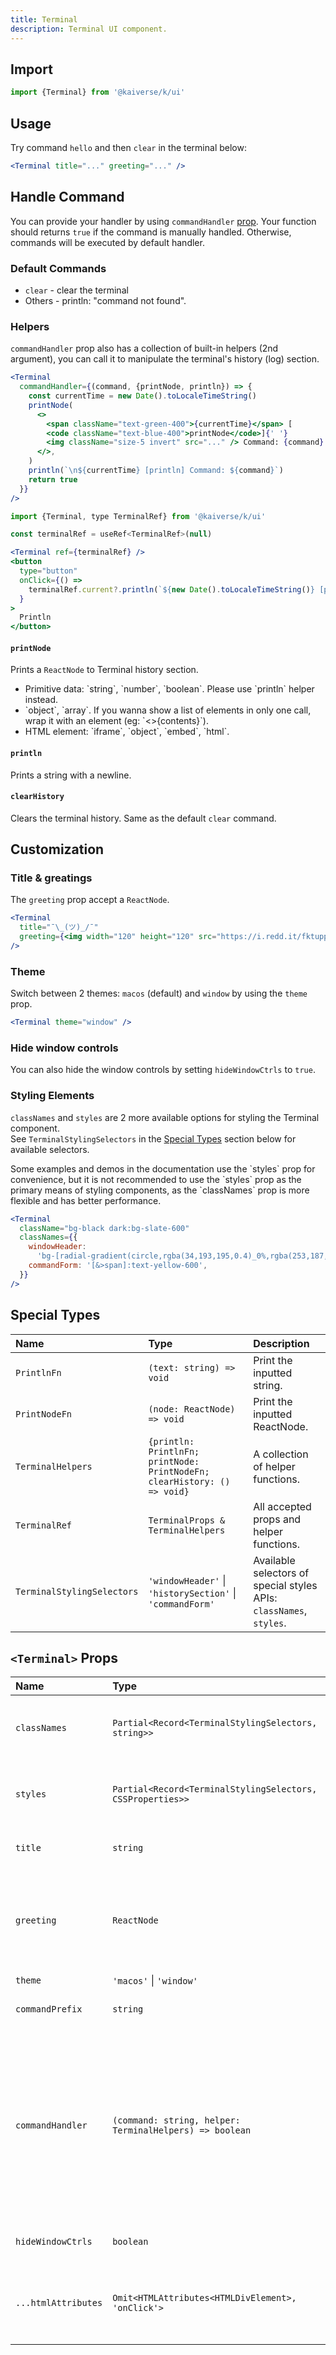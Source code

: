 ```yaml
---
title: Terminal
description: Terminal UI component.
---
```



## Import

```js
import {Terminal} from '@kaiverse/k/ui'
```

## Usage

Try command `hello` and then `clear` in the terminal below:

<Demo path="terminal/usage" client:load />

```jsx title="your-component.tsx"
<Terminal title="..." greeting="..." />
```

## Handle Command

You can provide your handler by using `commandHandler` [prop](#terminal-props).
Your function should returns `true` if the command is manually handled. Otherwise, commands will be executed by default handler.

### Default Commands

- `clear` - clear the terminal
- Others - println: "command not found".

### Helpers

`commandHandler` prop also has a collection of built-in helpers (2nd argument), you can call it to manipulate the terminal's history (log) section.

<Demo path="terminal/helpers" client:load />

```jsx title="using-commandHandler.tsx"
<Terminal
  commandHandler={(command, {printNode, println}) => {
    const currentTime = new Date().toLocaleTimeString()
    printNode(
      <>
        <span className="text-green-400">{currentTime}</span> [
        <code className="text-blue-400">printNode</code>]{' '}
        <img className="size-5 invert" src="..." /> Command: {command}
      </>,
    )
    println(`\n${currentTime} [println] Command: ${command}`)
    return true
  }}
/>
```

```jsx title="call-helpers-via-ref.tsx"
import {Terminal, type TerminalRef} from '@kaiverse/k/ui'

const terminalRef = useRef<TerminalRef>(null)

<Terminal ref={terminalRef} />
<button
  type="button"
  onClick={() =>
    terminalRef.current?.println(`${new Date().toLocaleTimeString()} [println]: Trigger println via TerminalRef`)
  }
>
  Println
</button>
```

#### `printNode`

Prints a `ReactNode` to Terminal history section.

<Aside title="The following elements & types will be ignored" type="caution">
  <ul className="[&_p]:!m-0">
    <li>Primitive data: `string`, `number`, `boolean`. Please use `println` helper instead.</li>
    <li>
      `object`, `array`. If you wanna show a list of elements in only one call, wrap it with an
      element (eg: `<>{contents}</>`).
    </li>
    <li>HTML element: `iframe`, `object`, `embed`, `html`.</li>
  </ul>
</Aside>

#### `println`

Prints a string with a newline.

#### `clearHistory`

Clears the terminal history. Same as the default `clear` command.

## Customization

### Title & greatings

The `greeting` prop accept a `ReactNode`.

<Demo path="terminal/greetings" client:load />

```jsx title="greetings.tsx"
<Terminal
  title="¯\_(ツ)_/¯"
  greeting={<img width="120" height="120" src="https://i.redd.it/fktuppkre7p51.gif" />}
/>
```

### Theme

Switch between 2 themes: `macos` (default) and `window` by using the `theme` prop.

<Demo path="terminal/theme" client:load />

```jsx title="styling.tsx"
<Terminal theme="window" />
```

### Hide window controls

You can also hide the window controls by setting `hideWindowCtrls` to `true`.

### Styling Elements

`classNames` and `styles` are 2 more available options for styling the Terminal component.<br/>
See `TerminalStylingSelectors` in the [Special Types](#special-types) section below for available selectors.

<Aside>
  Some examples and demos in the documentation use the `styles` prop for convenience, but it is not
  recommended to use the `styles` prop as the primary means of styling components, as the
  `classNames` prop is more flexible and has better performance.
</Aside>

<Demo path="terminal/styling" client:load />

```jsx title="styling.tsx"
<Terminal
  className="bg-black dark:bg-slate-600"
  classNames={{
    windowHeader:
      'bg-[radial-gradient(circle,rgba(34,193,195,0.4)_0%,rgba(253,187,45,0.2)_100%)] dark:bg-slate-700',
    commandForm: '[&>span]:text-yellow-600',
  }}
/>
```

## Special Types

| Name                       | Type                                                                     | Description                                                         |
| :------------------------- | :----------------------------------------------------------------------- | :------------------------------------------------------------------ |
| `PrintlnFn`                | `(text: string) => void`                                                 | Print the inputted string.                                          |
| `PrintNodeFn`              | `(node: ReactNode) => void`                                              | Print the inputted ReactNode.                                       |
| `TerminalHelpers`          | `{println: PrintlnFn; printNode: PrintNodeFn; clearHistory: () => void}` | A collection of helper functions.                                   |
| `TerminalRef`              | `TerminalProps & TerminalHelpers`                                        | All accepted props and helper functions.                            |
| `TerminalStylingSelectors` | `'windowHeader'` \| `'historySection'` \| `'commandForm'`                | Available selectors of special styles APIs: `classNames`, `styles`. |

## `<Terminal>` Props

| Name                | Type                                                       | Default                                | Description                                                                                                                                |
| :------------------ | :--------------------------------------------------------- | :------------------------------------- | :----------------------------------------------------------------------------------------------------------------------------------------- |
| `classNames`        | `Partial<Record<TerminalStylingSelectors, string>>`        | —                                      | Applies className to related selector element.                                                                                             |
| `styles`            | `Partial<Record<TerminalStylingSelectors, CSSProperties>>` | —                                      | Applies inline styles to related selector element.                                                                                         |
| `title`             | `string`                                                   | —                                      | Terminal window title.                                                                                                                     |
| `greeting`          | `ReactNode`                                                | —                                      | Greating section. It will be printed on top of terminal's history section.                                                                 |
| `theme`             | `'macos'` \| `'window'`                                    | `'macos'`                              |                                                                                                                                            |
| `commandPrefix`     | `string`                                                   | `'$'` (`'>'` if `theme` is `'window'`) |                                                                                                                                            |
| `commandHandler`    | `(command: string, helper: TerminalHelpers) => boolean`    | —                                      | Provide custom command handler. Returns `true` if the command is manually handled, otherwise commands will be executed by default handler. |
| `hideWindowCtrls`   | `boolean`                                                  | `false`                                | Hide window controls.                                                                                                                      |
| `...htmlAttributes` | `Omit<HTMLAttributes<HTMLDivElement>, 'onClick'>`          | —                                      | Others HTML attributes.<br/><small>_Note_: `onClick` event handler is not supported.</small>                                               |
